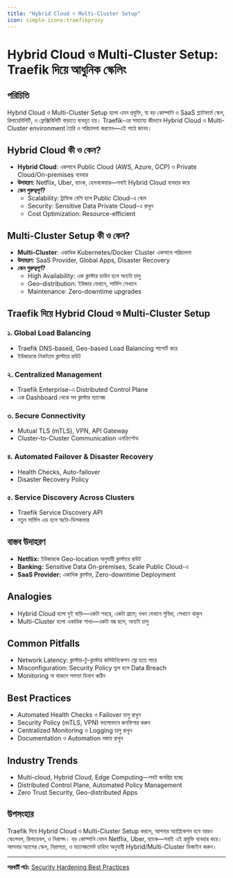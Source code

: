 ```yaml
---
title: "Hybrid Cloud ও Multi-Cluster Setup"
icon: simple-icons:traefikproxy
---
```


# Hybrid Cloud ও Multi-Cluster Setup: Traefik দিয়ে আধুনিক স্কেলিং

## পরিচিতি

Hybrid Cloud ও Multi-Cluster Setup হলো এমন প্রযুক্তি, যা বড় কোম্পানি ও SaaS প্ল্যাটফর্মে স্কেল, রিলায়েবিলিটি, ও ফ্লেক্সিবিলিটি বাড়াতে ব্যবহৃত হয়। Traefik-এর সাহায্যে কীভাবে Hybrid Cloud ও Multi-Cluster environment তৈরি ও পরিচালনা করবেন—এই পাঠে জানব।

## Hybrid Cloud কী ও কেন?

- **Hybrid Cloud**: একসাথে Public Cloud (AWS, Azure, GCP) ও Private Cloud/On-premises ব্যবহার
- **উদাহরণ:** Netflix, Uber, ব্যাংক, হেলথকেয়ার—সবাই Hybrid Cloud ব্যবহার করে
- **কেন গুরুত্বপূর্ণ?**
  - Scalability: ট্রাফিক বেশি হলে Public Cloud-এ স্কেল
  - Security: Sensitive Data Private Cloud-এ রাখুন
  - Cost Optimization: Resource-efficient

## Multi-Cluster Setup কী ও কেন?

- **Multi-Cluster**: একাধিক Kubernetes/Docker Cluster একসাথে পরিচালনা
- **উদাহরণ:** SaaS Provider, Global Apps, Disaster Recovery
- **কেন গুরুত্বপূর্ণ?**
  - High Availability: এক ক্লাস্টার ডাউন হলে অন্যটা চালু
  - Geo-distribution: ইউজার যেখানে, সার্ভিস সেখানে
  - Maintenance: Zero-downtime upgrades

## Traefik দিয়ে Hybrid Cloud ও Multi-Cluster Setup

### ১. Global Load Balancing
- Traefik DNS-based, Geo-based Load Balancing সাপোর্ট করে
- ইউজারকে নিকটতম ক্লাস্টারে রাউট

### ২. Centralized Management
- Traefik Enterprise-এ Distributed Control Plane
- এক Dashboard থেকে সব ক্লাস্টার ম্যানেজ

### ৩. Secure Connectivity
- Mutual TLS (mTLS), VPN, API Gateway
- Cluster-to-Cluster Communication এনক্রিপ্টেড

### ৪. Automated Failover & Disaster Recovery
- Health Checks, Auto-failover
- Disaster Recovery Policy

### ৫. Service Discovery Across Clusters
- Traefik Service Discovery API
- নতুন সার্ভিস এড হলে অটো-ডিসকভার

## বাস্তব উদাহরণ

- **Netflix:** ইউজারকে Geo-location অনুযায়ী ক্লাস্টারে রাউট
- **Banking:** Sensitive Data On-premises, Scale Public Cloud-এ
- **SaaS Provider:** একাধিক ক্লাস্টার, Zero-downtime Deployment

## Analogies

- Hybrid Cloud হলো দুই বাড়ি—একটা শহরে, একটা গ্রামে; যখন যেখানে সুবিধা, সেখানে থাকুন
- Multi-Cluster হলো একাধিক শাখা—একটা বন্ধ হলে, অন্যটা চালু

## Common Pitfalls

- Network Latency: ক্লাস্টার-টু-ক্লাস্টার কমিউনিকেশন স্লো হতে পারে
- Misconfiguration: Security Policy ভুল হলে Data Breach
- Monitoring না থাকলে সমস্যা ডিবাগ কঠিন

## Best Practices

- Automated Health Checks ও Failover চালু রাখুন
- Security Policy (mTLS, VPN) ভালোভাবে কনফিগার করুন
- Centralized Monitoring ও Logging চালু রাখুন
- Documentation ও Automation বজায় রাখুন

## Industry Trends

- Multi-cloud, Hybrid Cloud, Edge Computing—সবই জনপ্রিয় হচ্ছে
- Distributed Control Plane, Automated Policy Management
- Zero Trust Security, Geo-distributed Apps

## উপসংহার

Traefik দিয়ে Hybrid Cloud ও Multi-Cluster Setup করলে, আপনার অ্যাপ্লিকেশন হবে আরও স্কেলেবল, রিলায়েবল, ও নিরাপদ। বড় কোম্পানি যেমন Netflix, Uber, ব্যাংক—সবাই এই প্রযুক্তি ব্যবহার করে। আপনার অ্যাপের স্কেল, নিরাপত্তা, ও ম্যানেজমেন্ট চাহিদা অনুযায়ী Hybrid/Multi-Cluster ডিজাইন করুন।

---

**পরবর্তী পাঠ:** [Security Hardening Best Practices](/traefik/security-hardening)
